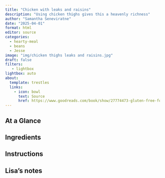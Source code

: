 ```yaml
---
title: "Chicken with leaks and raisins"
description: "Using chicken thighs gives this a heavenly richness"
author: "Samantha Seneviratne"
date: "2025-04-01"
format: html
editor: source
categories:
  - hearty-meal
  - beans
  - Jesse
image: "img/chicken thighs leaks and raisins.jpg"
draft: false
filters:
   - lightbox
lightbox: auto
about:
  template: trestles
  links:
    - icon: bowl
      text: Source
      href: https://www.goodreads.com/book/show/27774473-gluten-free-for-good
---
```



## At a Glance


## Ingredients


## Instructions


## Lisa's notes